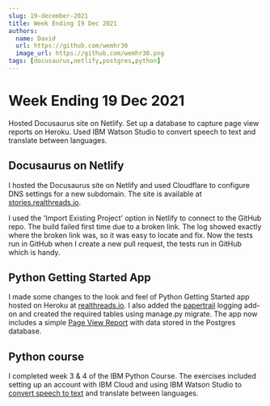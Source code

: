 ```yaml
---
slug: 19-december-2021
title: Week Ending 19 Dec 2021
authors:
  name: David
  url: https://github.com/wemhr30
  image_url: https://github.com/wemhr30.png
tags: [docusaurus,netlify,postgres,python]
---
```


# Week Ending 19 Dec 2021

Hosted Docusaurus site on Netlify. Set up a database to capture page view reports on Heroku. Used IBM Watson Studio to convert speech to text and translate between languages. 

<!--truncate-->

## Docusaurus on Netlify
I hosted the Docusaurus site on Netlify and used Cloudflare to configure DNS settings for a new subdomain. The site is available at [stories.realthreads.io](https://stories.realthreads.io/).

I used the 'Import Existing Project' option in Netlify to connect to the GitHub repo. The build failed first time due to a broken link. The log showed exactly where the broken link was, so it was easy to locate and fix. Now the tests run in GitHub when I create a new pull request, the tests run in GitHub which is handy.

## Python Getting Started App
I made some changes to the look and feel of Python Getting Started app hosted on Heroku at [realthreads.io](http://realthreads.io/). I also added the [papertrail](https://devcenter.heroku.com/articles/getting-started-with-python#provision-add-ons) logging add-on and created the required tables using manage.py migrate. The app now includes a simple [Page View Report](https://realthreads.io/db/) with data stored in the Postgres database.

## Python course
I completed week 3 & 4 of the IBM Python Course. The exercises included setting up an account with IBM Cloud and using IBM Watson Studio to [convert speech to text](https://gist.github.com/wemhr30/faf27fc4f7275e610bef009e5f891085) and translate between languages.